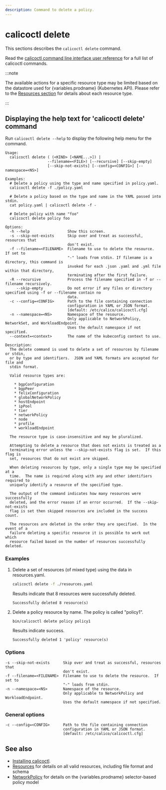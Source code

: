 ```yaml
---
description: Command to delete a policy.
---
```



# calicoctl delete

This sections describes the `calicoctl delete` command.

Read the [calicoctl command line interface user reference](overview.mdx)
for a full list of calicoctl commands.

:::note

The available actions for a specific resource type may be
limited based on the datastore used for {variables.prodname} (Kubernetes API).
Please refer to the
[Resources section](../../resources/overview.mdx)
for details about each resource type.

:::

## Displaying the help text for 'calicoctl delete' command

Run `calicoctl delete --help` to display the following help menu for the
command.

```
Usage:
  calicoctl delete ( (<KIND> [<NAME...>]) |
                   --filename=<FILE>) [--recursive] [--skip-empty]
                   [--skip-not-exists] [--config=<CONFIG>] [--namespace=<NS>]

Examples:
  # Delete a policy using the type and name specified in policy.yaml.
  calicoctl delete -f ./policy.yaml

  # Delete a policy based on the type and name in the YAML passed into stdin.
  cat policy.yaml | calicoctl delete -f -

  # Delete policy with name "foo"
  calicoctl delete policy foo

Options:
  -h --help                 Show this screen.
  -s --skip-not-exists      Skip over and treat as successful, resources that
                            don't exist.
  -f --filename=<FILENAME>  Filename to use to delete the resource.  If set to
                            "-" loads from stdin. If filename is a directory, this command is
                            invoked for each .json .yaml and .yml file within that directory,
                            terminating after the first failure.
  -R --recursive            Process the filename specified in -f or --filename recursively.
     --skip-empty           Do not error if any files or directory specified using -f or --filename contain no
                            data.
  -c --config=<CONFIG>      Path to the file containing connection
                            configuration in YAML or JSON format.
                            [default: /etc/calico/calicoctl.cfg]
  -n --namespace=<NS>       Namespace of the resource.
                            Only applicable to NetworkPolicy, NetworkSet, and WorkloadEndpoint.
                            Uses the default namespace if not specified.
  --context=<context>       The name of the kubeconfig context to use.

Description:
  The delete command is used to delete a set of resources by filename or stdin,
  or by type and identifiers.  JSON and YAML formats are accepted for file and
  stdin format.

  Valid resource types are:

    * bgpConfiguration
    * bgpPeer
    * felixConfiguration
    * globalNetworkPolicy
    * hostEndpoint
    * ipPool
    * tier
    * networkPolicy
    * node
    * profile
    * workloadEndpoint

  The resource type is case-insensitive and may be pluralized.

  Attempting to delete a resource that does not exists is treated as a
  terminating error unless the --skip-not-exists flag is set.  If this flag is
  set, resources that do not exist are skipped.

  When deleting resources by type, only a single type may be specified at a
  time.  The name is required along with any and other identifiers required to
  uniquely identify a resource of the specified type.

  The output of the command indicates how many resources were successfully
  deleted, and the error reason if an error occurred.  If the --skip-not-exists
  flag is set then skipped resources are included in the success count.

  The resources are deleted in the order they are specified.  In the event of a
  failure deleting a specific resource it is possible to work out which
  resource failed based on the number of resources successfully deleted.
```

### Examples

1. Delete a set of resources (of mixed type) using the data in resources.yaml.

   ```bash
   calicoctl delete -f ./resources.yaml
   ```

   Results indicate that 8 resources were successfully deleted.

   ```
   Successfully deleted 8 resource(s)
   ```

1. Delete a policy resource by name. The policy is called "policy1".

   ```bash
   bin/calicoctl delete policy policy1
   ```

   Results indicate success.

   ```
   Successfully deleted 1 'policy' resource(s)
   ```

### Options

```
-s --skip-not-exists      Skip over and treat as successful, resources that
                          don't exist.
-f --filename=<FILENAME>  Filename to use to delete the resource.  If set to
                          "-" loads from stdin.
-n --namespace=<NS>       Namespace of the resource.
                          Only applicable to NetworkPolicy and WorkloadEndpoint.
                          Uses the default namespace if not specified.
```

### General options

```
-c --config=<CONFIG>      Path to the file containing connection
                          configuration in YAML or JSON format.
                          [default: /etc/calico/calicoctl.cfg]
```

## See also

- [Installing calicoctl](../../../operations/clis/calicoctl/install.mdx).
- [Resources](../../resources/overview.mdx) for details on all valid resources, including file format
  and schema
- [NetworkPolicy](../../resources/networkpolicy.mdx) for details on the {variables.prodname} selector-based policy model
